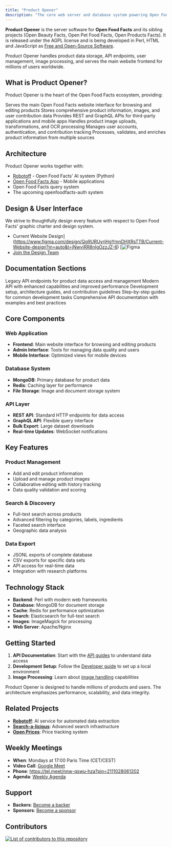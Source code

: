 ```yaml
---
title: "Product Opener"
description: "The core web server and database system powering Open Food Facts. Learn about the backend infrastructure, APIs, and database architecture."
---
```



**Product Opener** is the server software for **Open Food Facts** and its sibling projects (Open Beauty Facts, Open Pet Food Facts, Open Products Facts). It is released under the AGPL license and is being developed in Perl, HTML and JavaScript as [Free and Open-Source Software](https://en.wikipedia.org/wiki/Free_and_open-source_software).

<Callout type="info">
  Product Opener handles product data storage, API endpoints, user management,
  image processing, and serves the main website frontend for millions of users
  worldwide.
</Callout>

## What is Product Opener?

Product Opener is the heart of the Open Food Facts ecosystem, providing:

<Steps>
  <Step title="Web Server">
    Serves the main Open Food Facts website interface for browsing and editing
    products
  </Step>
  <Step title="Database System">
    Stores comprehensive product information, images, and user contribution data
  </Step>
  <Step title="API Backend">
    Provides REST and GraphQL APIs for third-party applications and mobile apps
  </Step>
  <Step title="Image Processing">
    Handles product image uploads, transformations, and OCR processing
  </Step>
  <Step title="User Management">
    Manages user accounts, authentication, and contribution tracking
  </Step>
  <Step title="Data Pipeline">
    Processes, validates, and enriches product information from multiple sources
  </Step>
</Steps>

## Architecture

Product Opener works together with:

- [Robotoff](https://github.com/openfoodfacts/robotoff) - Open Food Facts' AI system (Python)
- [Open Food Facts App](https://github.com/openfoodfacts/smooth-app) - Mobile applications
- Open Food Facts query system
- The upcoming openfoodfacts-auth system

## Design & User Interface

We strive to thoughtfully design every feature with respect to Open Food Facts' graphic charter and design system.

- Current Website Design](https://www.figma.com/design/Qg9URUyrjHgYmnDHXRsTTB/Current-Website-design?m=auto&t=jNwvjRR8nIgOzzJZ-6) [![Figma](https://img.shields.io/badge/figma-%23F24E1E.svg?logo=figma&logoColor=white)
- [Join the Design Team](https://github.com/openfoodfacts/openfoodfacts-design)

## Documentation Sections

<Cards>
  <Card href="/docs/Product-Opener/v2" title="API v2 Reference">
    Legacy API endpoints for product data access and management
  </Card>
  <Card href="/docs/Product-Opener/v3" title="API v3 Reference">
    Modern API with enhanced capabilities and improved performance
  </Card>
  <Card href="/docs/Product-Opener/dev" title="Developer Documentation">
    Development setup, architecture guides, and contribution guidelines
  </Card>
  <Card href="/docs/Product-Opener/tutorials" title="Tutorials">
    Step-by-step guides for common development tasks
  </Card>
  <Card href="/docs/Product-Opener/api-docs" title="API Documentation">
    Comprehensive API documentation with examples and best practices
  </Card>
</Cards>

## Core Components

### Web Application

- **Frontend**: Main website interface for browsing and editing products
- **Admin Interface**: Tools for managing data quality and users
- **Mobile Interface**: Optimized views for mobile devices

### Database System

- **MongoDB**: Primary database for product data
- **Redis**: Caching layer for performance
- **File Storage**: Image and document storage system

### API Layer

- **REST API**: Standard HTTP endpoints for data access
- **GraphQL API**: Flexible query interface
- **Bulk Export**: Large dataset downloads
- **Real-time Updates**: WebSocket notifications

## Key Features

### Product Management

- Add and edit product information
- Upload and manage product images
- Collaborative editing with history tracking
- Data quality validation and scoring

### Search & Discovery

- Full-text search across products
- Advanced filtering by categories, labels, ingredients
- Faceted search interface
- Geographic data analysis

### Data Export

- JSONL exports of complete database
- CSV exports for specific data sets
- API access for real-time data
- Integration with research platforms

## Technology Stack

- **Backend**: Perl with modern web frameworks
- **Database**: MongoDB for document storage
- **Cache**: Redis for performance optimization
- **Search**: Elasticsearch for full-text search
- **Images**: ImageMagick for processing
- **Web Server**: Apache/Nginx

## Getting Started

1. **API Documentation**: Start with the [API guides](/docs/Product-Opener/api) to understand data access
2. **Development Setup**: Follow the [Developer guide](/docs/Product-Opener/dev) to set up a local environment
3. **Image Processing**: Learn about [image handling](/docs/Product-Opener/images) capabilities

<Callout type="info">
  Product Opener is designed to handle millions of products and users. The
  architecture emphasizes performance, scalability, and data integrity.
</Callout>

## Related Projects

- **[Robotoff](/docs/Robotoff)**: AI service for automated data extraction
- **[Search-a-licious](/docs/Search-a-licious)**: Advanced search infrastructure
- **[Open Prices](/docs/Open-prices)**: Price tracking system

## Weekly Meetings

- **When**: Mondays at 17:00 Paris Time (CET/CEST)
- **Video Call**: [Google Meet](https://meet.google.com/nnw-qswu-hza)
- **Phone**: https://tel.meet/nnw-qswu-hza?pin=2111028061202
- **Agenda**: [Weekly Agenda](https://drive.google.com/open?id=1LL8-aiSF482xaJ1o0AKmhXB5QWfVE0_jzvYakq3VXys)

## Support

- **Backers**: [Become a backer](https://opencollective.com/openfoodfacts-server#backer)
- **Sponsors**: [Become a sponsor](https://opencollective.com/openfoodfacts-server#sponsor)

## Contributors

<a href="https://github.com/openfoodfacts/openfoodfacts-server/graphs/contributors">
  <img
    alt="List of contributors to this repository"
    src="https://contrib.rocks/image?repo=openfoodfacts/openfoodfacts-server"
  />
</a>
